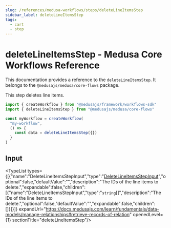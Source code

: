```yaml
---
slug: /references/medusa-workflows/steps/deleteLineItemsStep
sidebar_label: deleteLineItemsStep
tags:
  - cart
  - step
---
```



# deleteLineItemsStep - Medusa Core Workflows Reference

This documentation provides a reference to the `deleteLineItemsStep`. It belongs to the `@medusajs/medusa/core-flows` package.

This step deletes line items.

```ts title="src/workflows/my-workflow.ts"
import { createWorkflow } from "@medusajs/framework/workflows-sdk"
import { deleteLineItemsStep } from "@medusajs/medusa/core-flows"

const myWorkflow = createWorkflow(
  "my-workflow",
  () => {
    const data = deleteLineItemsStep({})
  }
)
```
  

## Input

<TypeList types={[{"name":"DeleteLineItemsStepInput","type":"[DeleteLineItemsStepInput](../../../../types/core_flows.DeleteLineItemsStepInput/page.mdx)","optional":false,"defaultValue":"","description":"The IDs of the line items to delete.","expandable":false,"children":[{"name":"DeleteLineItemsStepInput","type":"`string`[]","description":"The IDs of the line items to delete.","optional":false,"defaultValue":"","expandable":false,"children":[]}]}]} expandUrl="https://docs.medusajs.com/learn/fundamentals/data-models/manage-relationships#retrieve-records-of-relation" openedLevel={1} sectionTitle="deleteLineItemsStep"/>

